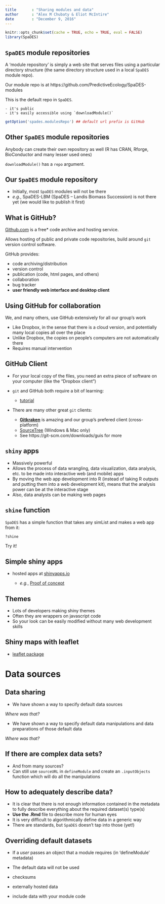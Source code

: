 ```yaml
---
title       : "Sharing modules and data"
author      : "Alex M Chubaty & Eliot McIntire"
date        : "December 9, 2016"
---
```


```r
knitr::opts_chunk$set(cache = TRUE, echo = TRUE, eval = FALSE)
library(SpaDES)
```

## `SpaDES` module repositories

A 'module repository' is simply a web site that serves files using a particular directory structure (the same directory structure used in a local `SpaDES` module repo).

Our module repo is at https://github.com/PredictiveEcology/SpaDES-modules

This is the default repo in `SpaDES`.

    - it's public
    - it's easily accessible using `downloadModule()`

```r
getOption('spades.modulesRepo') ## default url prefix is GitHub
```

## Other `SpaDES` module repositories

Anybody can create their own repository as well (R has CRAN, Rforge, BioConductor and many lesser used ones)

`downloadModule()` has a `repo` argument.

## Our `SpaDES` module repository

- Initially, most `SpaDES` modules will not be there
- *e.g.*, SpaDES-LBM (SpaDES -- Landis Biomass Succession) is not there yet (we would like to publish it first)

## What is GitHub?

[Github.com](https://github.com/) is a free\* code archive and hosting service.

Allows hosting of public and private code repositories, build around `git` version control software.

GitHub provides:

- code archiving/distribution
- version control
- publication (code, html pages, and others)
- collaboration
- bug tracker
- **user friendly web interface and desktop client**

## Using GitHub for collaboration

We, and many others, use GitHub extensively for all our group's work

- Like Dropbox, in the sense that there is a cloud version, and potentially many local copies all over the place
- Unlike Dropbox, the copies on people's computers are not automatically there
- Requires manual intervention

## GitHub Client

- For your local copy of the files, you need an extra piece of software on your computer (like the "Dropbox client")

- `git` and GitHub both require a bit of learning:

    - [tutorial](https://guides.github.com/activities/hello-world/)

- There are many other great `git` clients:

    - **[Gitkraken](http://gitkraken.com/)** is amazing and our group's prefered client (cross-platform)
    - [SourceTree](https://www.sourcetreeapp.com/) (Windows & Mac only)
    - See https://git-scm.com/downloads/guis for more

## `shiny` apps

- Massively powerful
- Allows the process of data wrangling, data visualization, data analysis, etc. to be made into interactive web (and mobile) apps
- By moving the web app development into R (instead of taking R outputs and putting them into a web development kit), means that the analysis power can be at the interactive stage
- Also, data analysts can be making web pages

## `shine` function

`SpaDES` has a simple function that takes any simList and makes a web app from it:

```r
?shine
```

<div class="centered">Try it!</div>

## Simple shiny apps

- hosted apps at [shinyapps.io](http://www.shinyapps.io/) 

    - *e.g.*, [Proof of concept](https://spades.shinyapps.io/ForestChange_ProofOfConcept/)

## Themes

- Lots of developers making shiny themes
- Often they are wrappers on javascript code
- So your look can be easily modified without many web development skills

## Shiny maps with leaflet

- [leaflet package](https://rstudio.github.io/leaflet/)

# Data sources

## Data sharing

- We have shown a way to specify default data sources

*Where was that?*

- We have shown a way to specify default data manipulations and data preparations of those default data

*Where was that?*

## If there are complex data sets?

- And from many sources?
- Can still use `sourceURL` in `defineModule` and create an `.inputObjects` function which will do all the manipulations

## How to adequately describe data?

- It is clear that there is not enough information contained in the metadata to fully describe everything about the required dataset(s) type(s)
- **Use the .Rmd** file to describe more for human eyes
- It is very difficult to algorithmically define data in a generic way
- There are standards, but `SpaDES` doesn't tap into those (yet!)

## Overriding default datasets

- If a *user* passes an object that a module requires (in 'defineModule' metadata)
- The default data will not be used

- checksums
- externally hosted data
- include data with your module code
